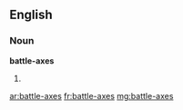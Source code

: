 ==English==

===Noun===
'''battle-axes'''

# {{plural of|[[battle-ax]]}}

[[ar:battle-axes]]
[[fr:battle-axes]]
[[mg:battle-axes]]